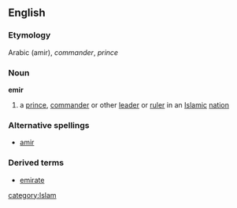 ==English==
===Etymology===
Arabic (amir), ''commander'', ''prince''
===Noun===
{{wikipedia}}
'''emir'''
# a [[prince]], [[commander]] or other [[leader]] or [[ruler]] in an [[Islamic]] [[nation]]
===Alternative spellings===
*[[amir]]
===Derived terms===
*[[emirate]]
[[category:Islam]]